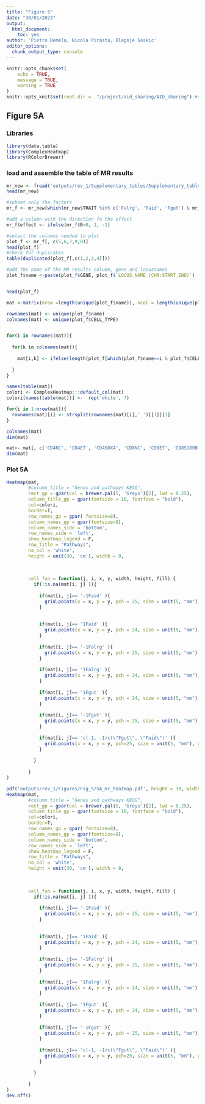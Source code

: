 ```yaml
---
title: "Figure 5"
date: "30/01/2023"
output: 
  html_document: 
    toc: yes
author: 'Pietro Demela, Nicola Pirastu, Blagoje Soskic'
editor_options: 
  chunk_output_type: console
---
```



```r
knitr::opts_chunk$set(
	echo = TRUE,
	message = TRUE,
	warning = TRUE
)
knitr::opts_knit$set(root.dir =  "/project/aid_sharing/AID_sharing") #set up the project directory
```

## Figure 5A
### Libraries

```r
library(data.table)
library(ComplexHeatmap)
library(RColorBrewer)
```

### load and assemble the table of MR results

```r
mr_new <- fread('outputs/rev_1/Supplementary_tables/Supplementary_table_MR_results.csv', data.table = F)
head(mr_new)
```



```r
#subset only the factors
mr_f <- mr_new[which(mr_new$TRAIT %in% c('Falrg', 'Faid', 'Fgut') & mr_new$PVAL<0.05),]

#add a column with the direction fo the effect
mr_f$effect <- ifelse(mr_f$B>0, 1, -1)

#select the columns needed to plot
plot_f <- mr_f[, c(5,6,7,9,8)]
head(plot_f)
#check for duplicates
table(duplicated(plot_f[,c(1,2,3,4)]))

#add the name of the MR results column, gene and locusnames
plot_f$name <-paste(plot_f$GENE, plot_f$`LOCUS_NAME_(CHR:START_END)`) 


head(plot_f)

mat <-matrix(nrow =length(unique(plot_f$name)), ncol = length(unique(plot_f$CELL_TYPE))) 

rownames(mat) <- unique(plot_f$name)
colnames(mat) <- unique(plot_f$CELL_TYPE)


for(i in rownames(mat)){
  
  for(k in colnames(mat)){
    
    mat[i,k] <- ifelse(length(plot_f[which(plot_f$name==i & plot_f$CELL_TYPE==k),]$effect)!=0, paste0(plot_f[which(plot_f$name==i & plot_f$CELL_TYPE==k) , c( 'effect', 'TRAIT')], collapse = ''), NA)
    
  }
}

names(table(mat))
colori <- ComplexHeatmap:::default_col(mat)
colori[names(table(mat))] <-  rep('white', 7)

for(i in 1:nrow(mat)){
  rownames(mat)[i] <- strsplit(rownames(mat)[i],' ')[[1]][1]
}

colnames(mat)
dim(mat)

mat<- mat[, c('CD4NC', 'CD4ET', 'CD4SOX4', 'CD8NC', 'CD8ET', 'CD8S100B','BIN', 'BMem', 'Plasma', 'MonoC', 'MonoNC', 'DC' ,'NK', 'NKR')]
dim(mat)
```

### Plot 5A
```r

Heatmap(mat, 
        #column_title = "Genes and pathways KEGG",
        rect_gp = gpar(col = brewer.pal(5, 'Greys')[2], lwd = 0.25), 
        column_title_gp = gpar(fontsize = 10, fontface = "bold"),
        col=colori, 
        border=T,
        row_names_gp = gpar( fontsize=8),
        column_names_gp = gpar(fontsize=8),
        column_names_side = 'bottom',
        row_names_side = 'left',
        show_heatmap_legend = F,
        row_title = "Pathways",
        na_col = 'white', 
        height = unit(30, 'cm'), width = 8, 
        
        
        
        cell_fun = function(j, i, x, y, width, height, fill) {
          if(!is.na(mat[i, j] )){
            
            if(mat[i, j]== '-1Faid' ){
              grid.points(x = x, y = y, pch = 25, size = unit(5, "mm"), gp = gpar(col = brewer.pal(6, 'Paired')[4], fill=brewer.pal(5, 'Paired')[4] ))
            }
            
            
            if(mat[i, j]== '1Faid' ){
              grid.points(x = x, y = y, pch = 24, size = unit(5, "mm"), gp = gpar(col = brewer.pal(5, 'Paired')[4], fill=brewer.pal(5, 'Paired')[4]))
            }
            
            if(mat[i, j]== '-1Falrg' ){
              grid.points(x = x, y = y, pch = 25, size = unit(5, "mm"), gp = gpar(col = brewer.pal(6, 'Paired')[6], fill=brewer.pal(6, 'Paired')[6]))
            }
            
            if(mat[i, j]== '1Falrg' ){
              grid.points(x = x, y = y, pch = 24, size = unit(5, "mm"), gp = gpar(col = brewer.pal(6, 'Paired')[6], fill=brewer.pal(6, 'Paired')[6]))
            }
            
            if(mat[i, j]== '1Fgut' ){
              grid.points(x = x, y = y, pch = 24, size = unit(5, "mm"), gp = gpar(col = brewer.pal(6, 'Paired')[2], fill=brewer.pal(6, 'Paired')[2]))
            }
            
            if(mat[i, j]== '-1Fgut' ){
              grid.points(x = x, y = y, pch = 25, size = unit(5, "mm"), gp = gpar(col = brewer.pal(6, 'Paired')[2], fill=brewer.pal(6, 'Paired')[2]))
            }
            
            if(mat[i, j]== 'c(-1, -1)c(\"Fgut\", \"Faid\")' ){
              grid.points(x = x, y = y, pch=25, size = unit(5, "mm"), gp = gpar(col = 'grey', fill='yellow'))
            }
            
          }
          
        }
)


```

```r
pdf('outputs/rev_1/Figures/Fig_5/5A_mr_heatmap.pdf', height = 30, width=8)
Heatmap(mat, 
        #column_title = "Genes and pathways KEGG",
        rect_gp = gpar(col = brewer.pal(5, 'Greys')[2], lwd = 0.25), 
        column_title_gp = gpar(fontsize = 10, fontface = "bold"),
        col=colori, 
        border=T,
        row_names_gp = gpar( fontsize=8),
        column_names_gp = gpar(fontsize=8),
        column_names_side = 'bottom',
        row_names_side = 'left',
        show_heatmap_legend = F,
        row_title = "Pathways",
        na_col = 'white', 
        height = unit(30, 'cm'), width = 8, 
        
        
        
        cell_fun = function(j, i, x, y, width, height, fill) {
          if(!is.na(mat[i, j] )){
            
            if(mat[i, j]== '-1Faid' ){
              grid.points(x = x, y = y, pch = 25, size = unit(5, "mm"), gp = gpar(col = brewer.pal(6, 'Paired')[4], fill=brewer.pal(5, 'Paired')[4] ))
            }
            
            
            if(mat[i, j]== '1Faid' ){
              grid.points(x = x, y = y, pch = 24, size = unit(5, "mm"), gp = gpar(col = brewer.pal(5, 'Paired')[4], fill=brewer.pal(5, 'Paired')[4]))
            }
            
            if(mat[i, j]== '-1Falrg' ){
              grid.points(x = x, y = y, pch = 25, size = unit(5, "mm"), gp = gpar(col = brewer.pal(6, 'Paired')[6], fill=brewer.pal(6, 'Paired')[6]))
            }
            
            if(mat[i, j]== '1Falrg' ){
              grid.points(x = x, y = y, pch = 24, size = unit(5, "mm"), gp = gpar(col = brewer.pal(6, 'Paired')[6], fill=brewer.pal(6, 'Paired')[6]))
            }
            
            if(mat[i, j]== '1Fgut' ){
              grid.points(x = x, y = y, pch = 24, size = unit(5, "mm"), gp = gpar(col = brewer.pal(6, 'Paired')[2], fill=brewer.pal(6, 'Paired')[2]))
            }
            
            if(mat[i, j]== '-1Fgut' ){
              grid.points(x = x, y = y, pch = 25, size = unit(5, "mm"), gp = gpar(col = brewer.pal(6, 'Paired')[2], fill=brewer.pal(6, 'Paired')[2]))
            }
            
            if(mat[i, j]== 'c(-1, -1)c(\"Fgut\", \"Faid\")' ){
              grid.points(x = x, y = y, pch=25, size = unit(5, "mm"), gp = gpar(col = 'grey', fill='yellow'))
            }
            
          }
          
        }
)
dev.off()
```











